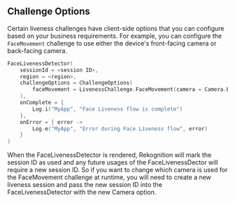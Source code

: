 
## Challenge Options

Certain liveness challenges have client-side options that you can configure based on your business requirements. For example, you can configure the `FaceMovement` challenge to use either the device's front-facing camera or back-facing camera.

```kotlin
FaceLivenessDetector(
    sessionId = <session ID>,
    region = <region>,
    challengeOptions = ChallengeOptions(
        faceMovement = LivenessChallenge.FaceMovement(camera = Camera.Back)
    ),
    onComplete = {
        Log.i("MyApp", "Face Liveness flow is complete")
    },
    onError = { error ->
        Log.e("MyApp", "Error during Face Liveness flow", error)
    }
)
```

<Alert variation="info" role="none">
    When the FaceLivenessDetector is rendered, Rekognition will mark the session ID as used and any future usages of the FaceLivenessDector will require a new session ID. So if you want to change which camera is used for the FaceMovement challenge at runtime, you will need to create a new liveness session and pass the new session ID into the FaceLivenessDetector with the new Camera option.
</Alert>
